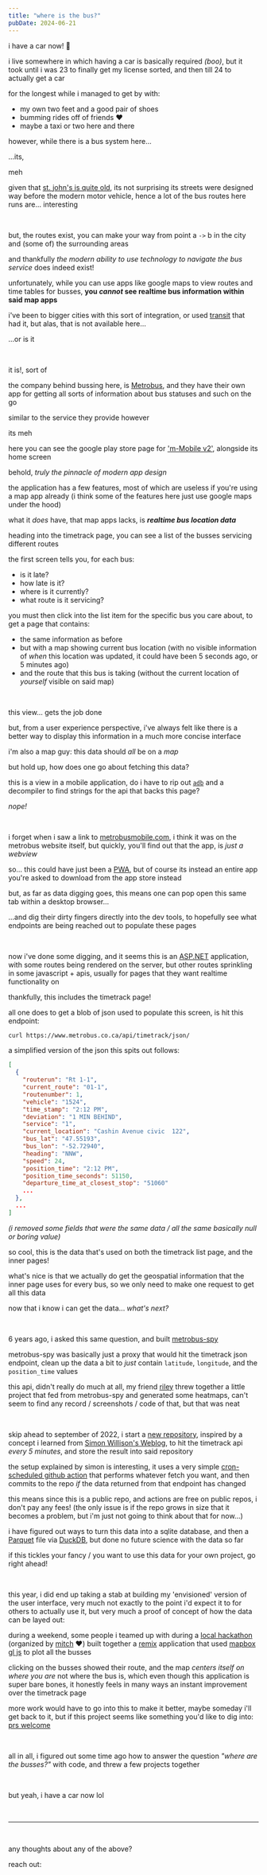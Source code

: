 ```yaml
---
title: "where is the bus?"
pubDate: 2024-06-21
---
```




i have a car now! 🎉

<BabbleImage src={meAndCar} alt="TODO" containerHeight="15rem" />

i live somewhere in which having a car is basically required _(boo)_, but it took until i was
23 to finally get my license sorted, and then till 24 to actually get a car

for the longest while i managed to get by with:

- my own two feet and a good pair of shoes
- bumming rides off of friends ❤️
- maybe a taxi or two here and there

however, while there is a bus system here...

...its,

meh

given that [st. john's is quite old](https://en.wikipedia.org/wiki/Timeline_of_St._John%27s_history), its not
surprising its streets were designed way before the modern motor vehicle, hence a lot of the bus routes here
runs are... interesting

<br />

but, the routes exist, you can make your way from point a `->` b in the city and (some of) the surrounding areas

and thankfully _the modern ability to use technology to navigate the bus service_ does indeed exist!

unfortunately, while you can use apps like google maps to view routes and time tables for busses, **you _cannot_
see realtime bus information within said map apps**

i've been to bigger cities with this sort of integration, or used [transit](https://transitapp.com/) that had it,
but alas, that is not available here...

...or is it

<br />

it is!, sort of

the company behind bussing here, is [Metrobus](https://www.metrobus.com/home/), and they have their own app for
getting all sorts of information about bus statuses and such on the go

similar to the service they provide however

its meh


<BabbleFlex height="25rem">
    <BabbleImage src={metrobusMobileGooglePlay} alt="TODO" extraSpace="0" />
    <BabbleImage src={metrobusMobileAppMainScreen} alt="TODO" extraSpace="0" />
</BabbleFlex>

here you can see the google play store page for ['m-Mobile v2'](https://play.google.com/store/apps/details?id=hr.apps.n1005513&hl=en_CA),
alongside its home screen

behold, _truly the pinnacle of modern app design_

the application has a few features, most of which are useless if you're using a map app already (i think some of
the features here just use google maps under the hood)

what it _does_ have, that map apps lacks, is **_realtime bus location data_**


<BabbleFlex height="25rem">
    <BabbleImage src={metrobusMobileAppTimetrackList} alt="TODO" extraSpace="0" />
    <BabbleImage src={metrobusMobileAppTimetrackBus} alt="TODO" extraSpace="0" />
</BabbleFlex>

heading into the timetrack page, you can see a list of the busses servicing different routes

the first screen tells you, for each bus:

- is it late?
- how late is it?
- where is it currently?
- what route is it servicing?

you must then click into the list item for the specific bus you care about, to get a page that contains:

- the same information as before
- but with a map showing current bus location (with no visible information of _when_ this location was updated, it
could have been 5 seconds ago, or 5 minutes ago)
- and the route that this bus is taking (without the current location of _yourself_ visible on said map)

<br />

this view... gets the job done

but, from a user experience perspective, i've always felt like there is
a better way to display this information in a much more concise interface

i'm also a map guy: this data should _all_ be on a _map_

but hold up, how does one go about fetching this data?

this is a view in a mobile application, do i have to rip out [`adb`](https://developer.android.com/tools/adb) and
a decompiler to find strings for the api that backs this page?

_nope!_

<br />

i forget when i saw a link to [metrobusmobile.com](https://metrobusmobile.com/), i think it was on
the metrobus website itself, but quickly, you'll find out that the app, is _just a webview_


<BabbleImage src={metrobusMobileWebMainScreenPhone} alt="TODO" />

so... this could have just been a [PWA](https://developer.mozilla.org/en-US/docs/Web/Progressive_web_apps), but of
course its instead an entire app you're asked to download from the app store instead

but, as far as data digging goes, this means one can pop open this same tab within a desktop browser...


<BabbleImage src={metrobusMobileWebMainScreenLaptop} alt="TODO" />

...and dig their dirty fingers directly into the dev tools, to hopefully see what endpoints are being reached out to
populate these pages

<br />

now i've done some digging, and it seems this is an [ASP.NET](https://en.wikipedia.org/wiki/ASP.NET) application, with
some routes being rendered on the server, but other routes sprinkling in some javascript + apis, usually for pages that
they want realtime functionality on

thankfully, this includes the timetrack page!


<BabbleImage src={metrobusMobileWebNetworkTab} alt="TODO" />

all one does to get a blob of json used to populate this screen, is hit this endpoint:

```sh
curl https://www.metrobus.co.ca/api/timetrack/json/
```

a simplified version of the json this spits out follows:

```json
[
  {
    "routerun": "Rt 1-1",
    "current_route": "01-1",
    "routenumber": 1,
    "vehicle": "1524",
    "time_stamp": "2:12 PM",
    "deviation": "1 MIN BEHIND",
    "service": "1",
    "current_location": "Cashin Avenue civic  122",
    "bus_lat": "47.55193",
    "bus_lon": "-52.72940",
    "heading": "NNW",
    "speed": 24,
    "position_time": "2:12 PM",
    "position_time_seconds": 51150,
    "departure_time_at_closest_stop": "51060"
    ...
  },
  ...
]
```

_(i removed some fields that were the same data / all the same basically null or boring value)_

so cool, this is the data that's used on both the timetrack list page, and the inner pages!

what's nice is that we actually do get the geospatial information that the inner page uses for every bus, so we only
need to make one request to get all this data

now that i know i can get the data... _what's next?_

<br />

6 years ago, i asked this same question, and built [metrobus-spy](https://github.com/jackharrhy/metrobus-spy)

metrobus-spy was basically just a proxy that would hit the timetrack json endpoint, clean up the data a bit to _just_
contain `latitude`, `longitude`, and the `position_time` values

this api, didn't really do much at all, my friend [riley](https://github.com/nint8835/) threw together a little project
that fed from metrobus-spy and generated some heatmaps, can't seem to find any record / screenshots / code of that,
but that was neat

<br />

skip ahead to september of 2022, i start a [new repository](https://github.com/jackharrhy/metrobus-timetrack-history),
inspired by a concept i learned from [Simon Willison's Weblog](https://simonwillison.net/2020/Oct/9/git-scraping/),
to hit the timetrack api _every 5 minutes_, and store the result into said repository

the setup explained by simon is interesting, it uses a very simple [cron-scheduled github action](https://github.com/jackharrhy/metrobus-timetrack-history/blob/main/.github/workflows/scrape.yml)
that performs whatever fetch you want, and then commits to the repo _if_ the data returned from that endpoint
has changed

this means since this is a public repo, and actions are free on public repos, i don't pay any fees! (the only issue
is if the repo grows in size that it becomes a problem, but i'm just not going to think about that for now...)

i have figured out ways to turn this data into a sqlite database, and then a [Parquet](https://parquet.apache.org)
file via [DuckDB](https://duckdb.org/), but done no future science with the data so far

if this tickles your fancy / you want to use this data for your own project, go right ahead!

<br />

this year, i did end up taking a stab at building my 'envisioned' version of the user interface, very much not
exactly to the point i'd expect it to for others to actually use it, but very much a proof of concept of how the
data can be layed out:


<BabbleImage src={busBuddySrc} alt="TODO" />

during a weekend, some people i teamed up with during a [local hackathon](https://ecumene.github.io/dontoverthinkit/)
(organized by [mitch](https://mitchellhynes.com/) ❤️) built  together a [remix](https://remix.run/) application that
used [mapbox gl js](https://docs.mapbox.com/mapbox-gl-js/) to plot all the busses

clicking on the busses showed their route, and the map _centers itself on where you are_ not where the bus is,
which even though this application is super bare bones, it honestly feels in many ways an instant improvement
over the timetrack page

more work would have to go into this to make it better, maybe someday i'll get back to it, but if this project
seems like something you'd like to dig into: [prs welcome](https://github.com/jackharrhy/busbuddy)

<br />

all in all, i figured out some time ago how to answer the question _"where are the busses?"_ with code, and
threw a few projects together

<br />

but yeah, i have a car now lol

<br />

---

<br />

any thoughts about any of the above?

reach out:


<Letterbird />
